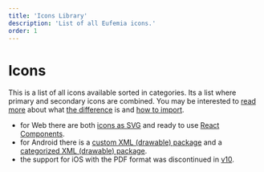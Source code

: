 ```yaml
---
title: 'Icons Library'
description: 'List of all Eufemia icons.'
order: 1
---
```



# Icons

This is a list of all icons available sorted in categories. Its a list where primary and secondary icons are combined. You may be interested to [read more](/icons/details) about what [the difference](/icons/primary) is and [how to import](/icons/secondary#react-example-usage).

- for Web there are both [icons as SVG](https://github.com/dnbexperience/eufemia/tree/main/packages/dnb-eufemia/assets/icons) and ready to use [React Components](/icons/secondary#react-example-usage).
- for Android there is a [custom XML (drawable) package](https://github.com/dnbexperience/eufemia/tree/main/packages/dnb-eufemia/assets/icons/dnb/eufemia-icons-xml.tgz) and a [categorized XML (drawable) package](https://github.com/dnbexperience/eufemia/tree/main/packages/dnb-eufemia/assets/icons/dnb/eufemia-icons-xml-categorized.tgz).
- the support for iOS with the PDF format was discontinued in [v10](/uilib/about-the-lib/releases/eufemia/v10-info/).

<ListAllIcons groupBy="category" />
